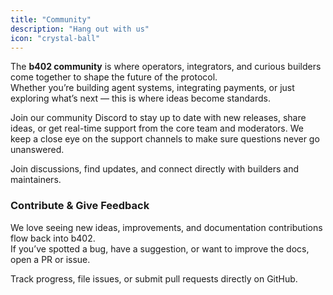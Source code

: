 ```yaml
---
title: "Community"
description: "Hang out with us"
icon: "crystal-ball"
---
```


The **b402 community** is where operators, integrators, and curious builders come together to shape the future of the protocol.\
Whether you’re building agent systems, integrating payments, or just exploring what’s next — this is where ideas become standards.

Join our community Discord to stay up to date with new releases, share ideas, or get real-time support from the core team and moderators. We keep a close eye on the support channels to make sure questions never go unanswered.

<CardGroup cols={2}>
  <Card title="b402 Discord" icon="discord" href="https://discord.com/invite/3ZVJKjcjgQ">
    Join discussions, find updates, and connect directly with builders and maintainers.
  </Card>
</CardGroup>

### Contribute & Give Feedback

We love seeing new ideas, improvements, and documentation contributions flow back into b402.\
If you’ve spotted a bug, have a suggestion, or want to improve the docs, open a PR or issue.

<CardGroup cols={2}>
  <Card title="b402 GitHub" icon="github" href="https://github.com/Vistara-Labs/b402/tree/main">
    Track progress, file issues, or submit pull requests directly on GitHub.
  </Card>
</CardGroup>